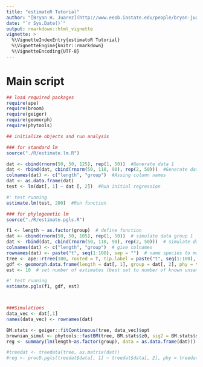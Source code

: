 ```yaml
---
title: "estimatoR Tutorial"
author: "[Bryan H. Juarez](http://www.eeob.iastate.edu/people/bryan-juarez), [Orlando Schwery](https://sites.google.com/site/orlandoschwery/)"
date: "`r Sys.Date()`"
output: rmarkdown::html_vignette
vignette: >
  %\VignetteIndexEntry{estimatoR Tutorial}
  %\VignetteEngine{knitr::rmarkdown}
  %\VignetteEncoding{UTF-8}
---
```


# Main script
```r
## load required packages
require(ape)
require(broom)
require(geiger)
require(geomorph)
require(phytools)

## initialize objects and run analysis

### for standard lm
source("./R/estimate.lm.R")

dat <- cbind(rnorm(50, 50, 125), rep(1, 50))  #Generate data 1
dat <- rbind(dat, cbind(rnorm(50, 110, 90), rep(2, 50)))  #Generate data 2 and bind
colnames(dat) <- c("length", "group")  #Assing column names
dat <- as.data.frame(dat)
test <- lm(dat[, 1] ~ dat [, 2])  #Run initial regression

#' test running
estimate.lm(test, 200)  #Run function

### for phylogenetic lm
source("./R/estimate.pgls.R")

f1 <- length ~ as.factor(group)  # define function
dat <- cbind(rnorm(50, 50, 105), rep(1, 50))  # simulate data group 1
dat <- rbind(dat, cbind(rnorm(50, 110, 90), rep(2, 50)))  # simulate data group 2
colnames(dat) <- c("length", "group")  # give colnames
rownames(dat) <- paste("t", seq(1:100), sep = "")  # name species to match tree tip labels later
tree <- ape::rtree(100, rooted = T, tip.label = paste("t", seq(1:100), sep = ""))  # simulate tree with matching tiplabels
gdf <- geomorph.data.frame(length = dat[, 1], group = dat[, 2], phy = tree)
est <- 10  # set number of estimates (best set to number of known unsampled taxa)

#' test running
estimate.pgls(f1, gdf, est)



###Simulations
data_vec <- dat[,1]
names(data_vec) <- rownames(dat)

BM.stats <- geiger::fitContinuous(tree, data_vec)$opt
brownian_simul <- phytools::fastBM(tree, BM.stats$z0, sig2 = BM.stats$sigsq)
reg <- summary(lm(length~as.factor(group), data = as.data.frame(dat)))

#treedat <- treedata(tree, as.matrix(dat))
#reg <- procD.pgls(treedat$data[, 1] ~ treedat$data[, 2], phy = treedat$phy)
```
